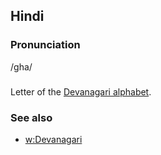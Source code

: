 == Hindi ==

=== Pronunciation ===
/gha/

=== ===

Letter of the [[Devanagari alphabet]].

=== See also ===

* [[w:Devanagari]]
